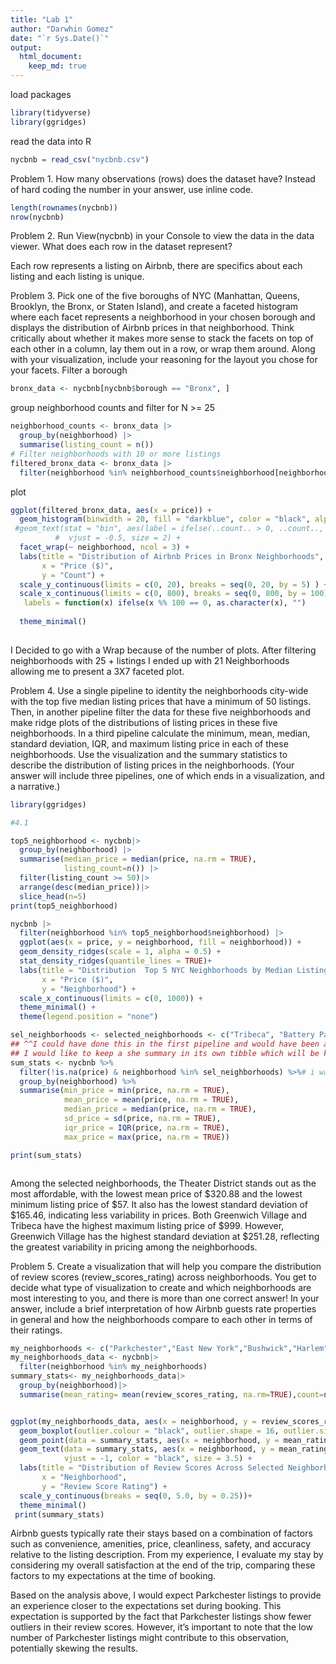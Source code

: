 ```yaml
---
title: "Lab 1"
author: "Darwhin Gomez"
date: "`r Sys.Date()`"
output: 
  html_document: 
    keep_md: true
---
```



load packages
```r
library(tidyverse)
library(ggridges)
```

read the data into R
```r
nycbnb = read_csv("nycbnb.csv")
```
 Problem 1. How many observations (rows) does the dataset have? Instead of hard coding the number in your answer, use inline code.
```r
length(rownames(nycbnb))
nrow(nycbnb)
```
Problem 2. Run View(nycbnb) in your Console to view the data in the data viewer. What does each row in the dataset represent?

Each row represents a listing on Airbnb, there are specifics about each listing and each listing is unique.



Problem 3. Pick one of the five boroughs of NYC (Manhattan, Queens, Brooklyn, the Bronx, or Staten Island), and create a faceted histogram where each facet represents a neighborhood in your chosen borough and displays the distribution of Airbnb prices in that neighborhood. Think critically about whether it makes more sense to stack the facets on top of each other in a column, lay them out in a row, or wrap them around. Along with your visualization, include your reasoning for the layout you chose for your facets.
Filter a borough
```r
bronx_data <- nycbnb[nycbnb$borough == "Bronx", ]

```
group neighborhood counts and filter for N >= 25
```r
neighborhood_counts <- bronx_data |>
  group_by(neighborhood) |>
  summarise(listing_count = n())
# Filter neighborhoods with 10 or more listings
filtered_bronx_data <- bronx_data |>
  filter(neighborhood %in% neighborhood_counts$neighborhood[neighborhood_counts$listing_count >= 25])

```

plot

```r
ggplot(filtered_bronx_data, aes(x = price)) +
  geom_histogram(binwidth = 20, fill = "darkblue", color = "black", alpha = 0.6) +
 #geom_text(stat = "bin", aes(label = ifelse(..count.. > 0, ..count.., "")), 
          #  vjust = -0.5, size = 2) +
  facet_wrap(~ neighborhood, ncol = 3) +
  labs(title = "Distribution of Airbnb Prices in Bronx Neighborhoods",
       x = "Price ($)",
       y = "Count") +
  scale_y_continuous(limits = c(0, 20), breaks = seq(0, 20, by = 5) ) +
  scale_x_continuous(limits = c(0, 800), breaks = seq(0, 800, by = 100),
   labels = function(x) ifelse(x %% 100 == 0, as.character(x), "")                  ) +
  
  theme_minimal()
 


```
I Decided to go with a Wrap because of the number of plots. After filtering neighborhoods with 25 + listings I ended up with 21 Neighborhoods  allowing me to present a 3X7 faceted plot.

Problem 4. Use a single pipeline to identity the neighborhoods city-wide with the top five median listing prices that have a minimum of 50 listings. Then, in another pipeline filter the data for these five neighborhoods and make ridge plots of the distributions of listing prices in these five neighborhoods. In a third pipeline calculate the minimum, mean, median, standard deviation, IQR, and maximum listing price in each of these neighborhoods. Use the visualization and the summary statistics to describe the distribution of listing prices in the neighborhoods. (Your answer will include three pipelines, one of which ends in a visualization, and a narrative.)
```r
library(ggridges)
```
```r
#4.1

top5_neighborhood <- nycbnb|>
  group_by(neighborhood) |>
  summarise(median_price = median(price, na.rm = TRUE),
            listing_count=n()) |>
  filter(listing_count >= 50)|>
  arrange(desc(median_price))|>
  slice_head(n=5)
print(top5_neighborhood)

```

```r


nycbnb |>
  filter(neighborhood %in% top5_neighborhood$neighborhood) |>
  ggplot(aes(x = price, y = neighborhood, fill = neighborhood)) +
  geom_density_ridges(scale = 1, alpha = 0.5) +
  stat_density_ridges(quantile_lines = TRUE)+
  labs(title = "Distribution  Top 5 NYC Neighborhoods by Median Listing Price",
       x = "Price ($)",
       y = "Neighborhood") +
  scale_x_continuous(limits = c(0, 1000)) +
  theme_minimal() +
  theme(legend.position = "none")


```


```r
sel_neighborhoods <- selected_neighborhoods <- c("Tribeca", "Battery Park City", "Greenwich Village", "Theater District", "SoHo")
## ^^I could have done this in the first pipeline and would have been a smoother and more efficient approach
## I would like to keep a she summary in its own tibble which will be kept in memory
sum_stats <- nycbnb %>%
  filter(!is.na(price) & neighborhood %in% sel_neighborhoods) %>%# i was trying to this with top5_neighborhoods and kept running into a na error for the summary statistics which I then realized was because top_5 did not have a price column 
  group_by(neighborhood) %>%
  summarise(min_price = min(price, na.rm = TRUE),
            mean_price = mean(price, na.rm = TRUE),
            median_price = median(price, na.rm = TRUE),
            sd_price = sd(price, na.rm = TRUE),
            iqr_price = IQR(price, na.rm = TRUE),
            max_price = max(price, na.rm = TRUE))

print(sum_stats)



```
Among the selected neighborhoods, the Theater District stands out as the most affordable, with the lowest mean price of $320.88 and the lowest minimum listing price of $57. It also has the lowest standard deviation of $165.46, indicating less variability in prices. Both Greenwich Village and Tribeca have the highest maximum listing price of $999. However, Greenwich Village has the highest standard deviation at $251.28, reflecting the greatest variability in pricing among the neighborhoods.

Problem 5. Create a visualization that will help you compare the distribution of review scores (review_scores_rating) across neighborhoods. You get to decide what type of visualization to create and which neighborhoods are most interesting to you, and there is more than one correct answer! In your answer, include a brief interpretation of how Airbnb guests rate properties in general and how the neighborhoods compare to each other in terms of their ratings. 
```r

my_neighborhoods <- c("Parkchester","East New York","Bushwick","Harlem")
my_neighborhoods_data <- nycbnb|>
  filter(neighborhood %in% my_neighborhoods)
summary_stats<- my_neighborhoods_data|>
  group_by(neighborhood)|>
  summarise(mean_rating= mean(review_scores_rating, na.rm=TRUE),count=n())


ggplot(my_neighborhoods_data, aes(x = neighborhood, y = review_scores_rating, fill = neighborhood)) +
  geom_boxplot(outlier.colour = "black", outlier.shape = 16, outlier.size = 1) +
  geom_point(data = summary_stats, aes(x = neighborhood, y = mean_rating), color = "black", size = 3, shape = 18) +
  geom_text(data = summary_stats, aes(x = neighborhood, y = mean_rating, label = sprintf("%.2f", mean_rating)), 
            vjust = -1, color = "black", size = 3.5) +
  labs(title = "Distribution of Review Scores Across Selected Neighborhoods",
       x = "Neighborhood",
       y = "Review Score Rating") +
  scale_y_continuous(breaks = seq(0, 5.0, by = 0.25))+
  theme_minimal() 
 print(summary_stats)
```
Airbnb guests typically rate their stays based on a combination of factors such as convenience, amenities, price, cleanliness, safety, and accuracy relative to the listing description. From my experience, I evaluate my stay by considering my overall satisfaction at the end of the trip, comparing these factors to my expectations at the time of booking.

Based on the analysis above, I would expect Parkchester listings to provide an experience closer to the expectations set during booking. This expectation is supported by the fact that Parkchester listings show fewer outliers in their review scores. However, it’s important to note that the low number of Parkchester listings might contribute to this observation, potentially skewing the results.